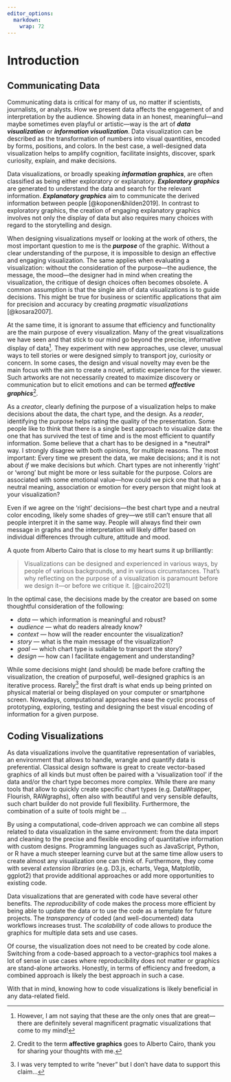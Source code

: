 ```yaml
---
editor_options: 
  markdown: 
    wrap: 72
---
```


\mainmatter

# Introduction

## Communicating Data

Communicating data is critical for many of us, no matter if scientists,
journalists, or analysts. How we present data affects the engagement of
and interpretation by the audience. Showing data in an honest,
meaningful---and maybe sometimes even playful or artistic---way is the
art of ***data visualization*** or ***information visualization***. Data
visualization can be described as the transformation of numbers into
visual quantities, encoded by forms, positions, and colors. In the best
case, a well-designed data visualization helps to amplify cognition,
facilitate insights, discover, spark curiosity, explain, and make
decisions.

Data visualizations, or broadly speaking ***information graphics***, are
often classified as being either exploratory or explanatory.
***Exploratory graphics*** are generated to understand the data and
search for the relevant information. ***Explanatory graphics*** aim to
communicate the derived information between people
[@koponen&hilden2019]. In contrast to exploratory graphics, the creation
of engaging explanatory graphics involves not only the display of data
but also requires many choices with regard to the storytelling and
design.

When designing visualizations myself or looking at the work of others,
the most important question to me is the ***purpose*** of the graphic.
Without a clear understanding of the purpose, it is impossible to design
an effective and engaging visualization. The same applies when
evaluating a visualization: without the consideration of the
purpose---the audience, the message, the mood---the designer had in mind
when creating the visualization, the critique of design choices often
becomes obsolete. A common assumption is that the single aim of data
visualizations is to guide decisions. This might be true for business or
scientific applications that aim for precision and accuracy by creating
*pragmatic visualizations* [@kosara2007].

At the same time, it is ignorant to assume that efficiency and
functionality are the main purpose of every visualization. Many of the
great visualizations we have seen and that stick to our mind go beyond
the precise, informative display of data[^introduction-1]. They
experiment with new approaches, use clever, unusual ways to tell stories
or were designed simply to transport joy, curiosity or concern. In some
cases, the design and visual novelty may even be the main focus with the
aim to create a novel, artistic experience for the viewer. Such artworks
are not necessarily created to maximize discovery or communication but
to elicit emotions and can be termed ***affective
graphics***[^introduction-2].

[^introduction-1]: However, I am not saying that these are the only ones
    that are great---there are definitely several magnificent pragmatic
    visualizations that come to my mind!

[^introduction-2]: Credit to the term **affective graphics** goes to
    Alberto Cairo, thank you for sharing your thoughts with me.

As a *creator*, clearly defining the purpose of a visualization helps to
make decisions about the data, the chart type, and the design. As a
*reader*, identifying the purpose helps rating the quality of the
presentation. Some people like to think that there is a single best
approach to visualize data: the one that has survived the test of time
and is the most efficient to quantify information. Some believe that a
chart has to be designed in a \*neutral\* way. I strongly disagree with
both opinions, for multiple reasons. The most important: Every time we
present the data, we make decisions; and it is not about *if* we make
decisions but *which*. Chart types are not inherently 'right' or 'wrong'
but might be more or less suitable for the purpose. Colors are
associated with some emotional value---how could we pick one that has a
neutral meaning, association or emotion for every person that might look
at your visualization?

Even if we agree on the 'right' decisions---the best chart type and a
neutral color encoding, likely some shades of grey---we still can't
ensure that all people interpret it in the same way. People will always
find their own message in graphs and the interpretation will likely
differ based on individual differences through culture, attitude and
mood.

A quote from Alberto Cairo that is close to my heart sums it up
brilliantly:

> Visualizations can be designed and experienced in various ways, by
> people of various backgrounds, and in various circumstances. That's
> why reflecting on the purpose of a visualization is paramount before
> we design it---or before we critique it. [@cairo2021]

In the optimal case, the decisions made by the creator are based on some
thoughtful consideration of the following:

-   *data* --- which information is meaningful and robust?
-   *audience* --- what do readers already know?
-   *context* --- how will the reader encounter the visualization?
-   *story* --- what is the main message of the visualization?
-   *goal* --- which chart type is suitable to transport the story?
-   *design* --- how can I facilitate engagement and understanding?

While some decisions might (and should) be made before crafting the
visualization, the creation of purposeful, well-designed graphics is an
iterative process. Rarely[^introduction-3] the first draft is what ends
up being printed on physical material or being displayed on your
computer or smartphone screen. Nowadays, computational approaches ease
the cyclic process of prototyping, exploring, testing and designing the
best visual encoding of information for a given purpose.

[^introduction-3]: I was very tempted to write "never" but I don't have
    data to support this claim...

## Coding Visualizations

As data visualizations involve the quantitative representation of
variables, an environment that allows to handle, wrangle and quantify
data is preferential. Classical design software is great to create
vector-based graphics of all kinds but must often be paired with a
'visualization tool' if the data and/or the chart type becomes more
complex. While there are many tools that allow to quickly create
specific chart types (e.g. DataWrapper, Flourish, RAWgraphs), often also
with beautiful and very sensible defaults, such chart builder do not
provide full flexibility. Furthermore, the combination of a suite of
tools might be ...

By using a computational, code-driven approach we can combine all steps
related to data visualization in the same environment: from the data
import and cleaning to the precise and flexible encoding of quantitative
information with custom designs. Programming languages such as
JavaScript, Python, or R have a much steeper learning curve but at the
same time allow users to create almost any visualization one can think
of. Furthermore, they come with several *extension libraries* (e.g.
D3.js, echarts, Vega, Matplotlib, ggplot2) that provide additional
approaches or add more opportunities to existing code.

Data visualizations that are generated with code have several other
benefits. The *reproducibility* of code makes the process more efficient
by being able to update the data or to use the code as a template for
future projects. The *transparency* of coded (and well-documented) data
workflows increases trust. The *scalability* of code allows to produce
the graphics for multiple data sets and use cases.

Of course, the visualization does not need to be created by code alone.
Switching from a code-based approach to a vector-graphics tool makes a
lot of sense in use cases where reproducibility does not matter or
graphics are stand-alone artworks. Honestly, in terms of efficiency and
freedom, a combined approach is likely the best approach in such a case.

With that in mind, knowing how to code visualizations is likely
beneficial in any data-related field.
